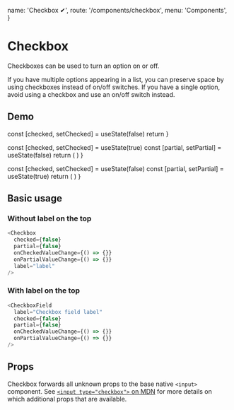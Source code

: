   name: 'Checkbox ✔',
  route: '/components/checkbox',
  menu: 'Components',
}



# Checkbox

Checkboxes can be used to turn an option on or off.

If you have multiple options appearing in a list, you can preserve space by using checkboxes
instead of on/off switches.
If you have a single option, avoid using a checkbox and use an on/off switch instead.

## Demo

  const [checked, setChecked] = useState(false)
  return <Checkbox checked={checked} onCheckedValueChange={setChecked} />
}

  const [checked, setChecked] = useState(true)
  const [partial, setPartial] = useState(false)
  return (
    <Checkbox
      checked={checked}
      partial={partial}
      onCheckedValueChange={setChecked}
      onPartialValueChange={setPartial}
    />
  )
}

  const [checked, setChecked] = useState(false)
  const [partial, setPartial] = useState(true)
  return (
    <Checkbox
      checked={checked}
      partial={partial}
      onCheckedValueChange={setChecked}
      onPartialValueChange={setPartial}
    />
  )
}

<DemoBlankComponent />
<DemoCheckedComponent />
<DemoPartialComponent />

## Basic usage

### Without label on the top

```typescript type=live
<Checkbox
  checked={false}
  partial={false}
  onCheckedValueChange={() => {}}
  onPartialValueChange={() => {}}
  label="label"
/>
```

### With label on the top

```typescript type=live
<CheckboxField
  label="Checkbox field label"
  checked={false}
  partial={false}
  onCheckedValueChange={() => {}}
  onPartialValueChange={() => {}}
/>
```

## Props

Checkbox forwards all unknown props to the base native `<input>` component.
See [`<input type="checkbox">` on MDN](https://developer.mozilla.org/en-US/docs/Web/HTML/Element/input/checkbox)
for more details on which additional props that are available.

<Props of="Checkbox" />
